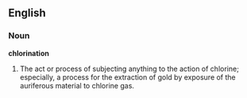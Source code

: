 ==English==

===Noun===

'''chlorination'''

#The act or process of subjecting anything to the action of chlorine; especially, a process for the extraction of gold by exposure of the auriferous material to chlorine gas.